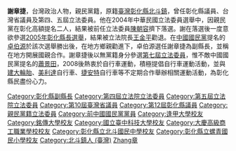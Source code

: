 {{BLP unsourced}}
{{Infobox_officeholder
| name = 謝章捷
| image name =
| width = 
| Sex = 男 
| Native place = [[台灣|台灣]][[彰化縣|彰化縣]]
| date of birth = {{birth date and age|1958|9|24}}
| party = | party = {{Pfp}}<small>（2000年3月31日－）</small><br>{{Kmt}}<small>（－1999年11月16日）</small>
| place of birth = 
| educate = 
*[[彰化縣立北斗螺青國民小學|彰化縣立北斗螺青國民小學]]
*[[彰化縣立北斗國民中學|彰化縣立北斗國民中學]]
*[[彰化縣私立大慶高級商工職業學校|曉陽高級商工職業學校]]
*[[國立臺中商業專科學校|國立臺中商業專科學校]] 企業管理科
*[[逢甲大學|逢甲大學]] 合作經濟學系
*銘傳大學 財務金融研究所 
| past = 
* 中華民國會計師公會全國聯合會顧問
* 彰化縣身心障礙者就業促進協會顧問  
* 彰化縣總工會理事 
* 員林國際青年商會第二十五屆會長 
* 員林鎮後備憲兵連絡中心主任 
* 員林鎮體育會理事長 
* 員林信用合作社理事、監事主席 
* 員林國小家長會長 
* 員林鎮潛泳會會長 
* 銘傳大學校友會理事  
* 台灣省剛柔流空手道理事長  
* 彰化縣後備憲兵荷松協會理事長 
* 中華民國後備憲兵協會理事長 
* 彰化縣議會第十二屆議員  
* 台灣省議會第十屆議員  
* 立法院第四、五屆立法委員  
* 立法院黨團總召集人
* 工商建研會中區聯誼會第18屆副會長
* 彰化縣政府副縣長 [[2005年12月20日|2005年12月20日]]-2007年
}}

'''謝章捷'''{{BD|1958年|9月24日|catIdx=Xie謝}}，台灣政治人物，親民黨籍，原籍[[臺灣|臺灣]][[彰化縣|彰化縣]][[北斗鎮_(臺灣)|北斗鎮]]，曾任彰化縣議員、台灣省議員及第四、五屆立法委員。他在2004年中華民國立法委員選舉中，因親民黨在彰化高額提名二人，結果被前任立法委員[[陳朝容|陳朝容]]擠下落選。謝在落選後一度意欲參選[[2005年中華民國地方公職人員選舉|2005年彰化縣長選舉]]，結果被立法院長[[王金平|王金平]]勸退。在[[中國國民黨|中國國民黨]]提名的[[卓伯源|卓伯源]]於該次選舉勝出後，在地方鄉親勸進下，卓伯源選任謝章捷為副縣長，並稱在地方開展國親合作。謝章捷後以無黨籍身分參選[[2008年中華民國立法委員選舉|第七屆立法委員]]，惟不敵中國國民黨提名的[[蕭景田|蕭景田]]，2008後熱衷於自行車運動，積極提倡自行車運動活動，並與[[建大輪胎|建大輪胎]]、[[美利達|美利達]]自行車、[[捷安特|捷安特]]自行車等不定期合作舉辦相關運動活動，為彰化縣民盡份心力。

{{DEFAULTSORT:Xie謝}}
[[Category:彰化縣副縣長|Category:彰化縣副縣長]]
[[Category:第四屆立法院立法委員|Category:第四屆立法院立法委員]]
[[Category:第五屆立法院立法委員|Category:第五屆立法院立法委員]]
[[Category:第10屆臺灣省議員|Category:第10屆臺灣省議員]]
[[Category:第12屆彰化縣議員|Category:第12屆彰化縣議員]]
[[Category:親民黨籍立法委員|Category:親民黨籍立法委員]]
[[Category:前中國國民黨黨員|Category:前中國國民黨黨員]]
[[Category:逢甲大學校友|Category:逢甲大學校友]]
[[Category:銘傳大學校友|Category:銘傳大學校友]]
[[Category:國立臺中科技大學校友|Category:國立臺中科技大學校友]]
[[Category:大慶高級商工職業學校校友|Category:大慶高級商工職業學校校友]]
[[Category:彰化縣立北斗國民中學校友|Category:彰化縣立北斗國民中學校友]]
[[Category:彰化縣立螺青國民小學校友|Category:彰化縣立螺青國民小學校友]]
[[Category:北斗鎮人_(臺灣)|Category:北斗鎮人 (臺灣)]]
[[Category:謝姓|Zhang章]]